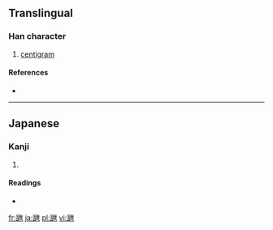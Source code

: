 ==Translingual==

===Han character===
{{Han char|rn=98|rad=瓦|as=09|sn=14|four=|canj=一弓一田土 (MNMWG)}}

# [[centigram]]

====References====
* {{Han ref|kx=0750.231|dkj=21561|dj=1159.010|hdz=21428.011|uh=7505|ud=29957}}

----

==Japanese==

===Kanji===
{{ja-kanji|grade=|rs=瓦09}}

# {{defn|Japanese|sort=瓦09}}

====Readings====
* {{ja-readings|on=|kun=[[せんちぐらむ]] (senchiguramu)|nanori=}}

[[fr:甅]]
[[ja:甅]]
[[pl:甅]]
[[vi:甅]]